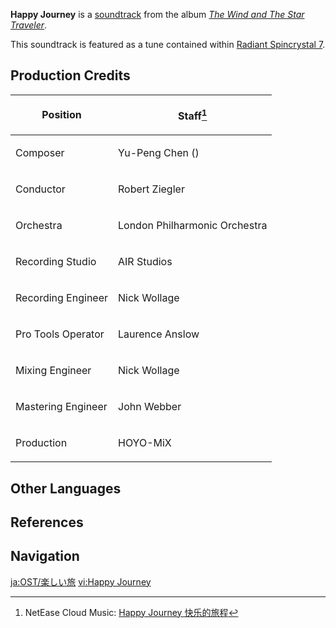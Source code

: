 {{Soundtrack Infobox
|title          =
|image          = The Wind and The Star Traveler.png
|album          = The Wind and The Star Traveler
|disc           =
|number         = 14
|featured       = GENSHIN CONCERT 2021 "Melodies of an Endless Journey" (CD)
|featured2      =
|featured3      =
|featured_disc  = A
|featured_disc2 =
|featured_disc3 =
|youtube_id     = b0A0d_Q8I40
|spotify_id     = 6Ru3cXCSSxSHwPV7Gu6v39
|played_in      = Story Quest;Dialogue
|during         = Dialogue scenes
|domain         =
|previous       = Knighthood Excellence
|next           = The Outlander Who Caught the Wind (Soundtrack)
}}
'''Happy Journey''' is a [[soundtrack]] from the album ''[[The Wind and The Star Traveler]]''.

This soundtrack is featured as a tune contained within [[Radiant Spincrystal 7]].

==Production Credits==
{| class="wikitable" style="text-align:left; height:0.5em"
! Position
! Staff<ref>NetEase Cloud Music: [https://music.163.com/#/song?id=1455706961 Happy Journey 快乐的旅程]</ref>
|-
! Composer
| Yu-Peng Chen ({{zh|陈致逸}})
|-
! Conductor
| Robert Ziegler
|-
! Orchestra
| London Philharmonic Orchestra
|-
! Recording Studio
| AIR Studios
|-
! Recording Engineer
| Nick Wollage
|-
! Pro Tools Operator
| Laurence Anslow
|-
! Mixing Engineer
| Nick Wollage
|-
! Mastering Engineer
| John Webber
|-
! Production
| HOYO-MiX
|}
<!--
==Trivia==
-->

==Other Languages==
{{Other Languages
|en      = Happy Journey
|zhs     = 快乐的旅程
|zhs_rm  = Kuàilè de Lǚchéng
|zht     = 快樂的旅程
|zht_rm  = Kuàilè de Lǚchéng
|zh_tl   = A Happy Journey
|ja      = 楽しい旅
|ja_rm   = Tanoshii Tabi
|ja_tl   = An Enjoyable Travel
|ko      = 즐거운 {{tt|여행|旅行}}
|ko_rm   = Jeulgeoun Yeohaeng
|ko_tl   = An Enjoyable Travel
|es      = Happy Journey<ref name="RS">{{Ref/Item|Radiant Spincrystal 7|note=Spanish, French, Russian, Thai, Vietnamese, German, Indonesian, Portuguese, Turkish, Italian}}</ref>
|fr      = Happy Journey<ref name="RS" />
|ru      = Happy Journey<ref name="RS" />
|th      = Happy Journey<ref name="RS" />
|vi      = Hành Trình Vui Vẻ<ref name="RS" />
|vi_tl   = 
|de      = Happy Journey<ref name="RS" />
|id      = Happy Journey<ref name="RS" />
|pt      = Happy Journey<ref name="RS" />
|tr      = Happy Journey<ref name="RS" />
|it      = Happy Journey<ref name="RS" />
}}

==References==
{{Reflist}}

==Navigation==
{{Soundtrack Navbox|The Wind and The Star Traveler}}

[[ja:OST/楽しい旅]]
[[vi:Happy Journey]]